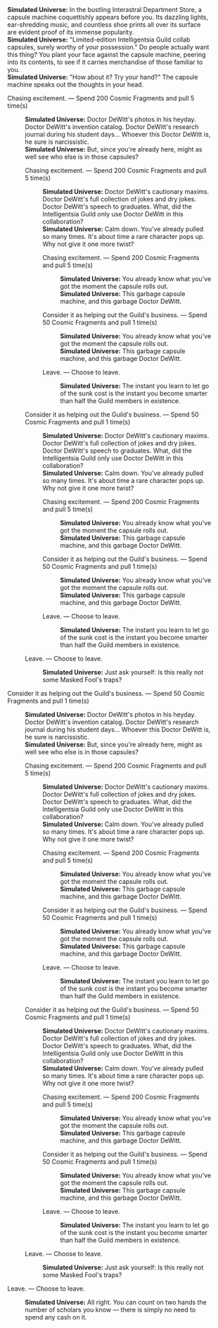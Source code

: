 {{Dialogue Start}}
:'''Simulated Universe:''' In the bustling Interastral Department Store, a capsule machine coquettishly appears before you. Its dazzling lights, ear-shredding music, and countless shoe prints all over its surface are evident proof of its immense popularity.
:'''Simulated Universe:''' "Limited-edition Intelligentsia Guild collab capsules, surely worthy of your possession." Do people actually want this thing? You plant your face against the capsule machine, peering into its contents, to see if it carries merchandise of those familiar to you.
:'''Simulated Universe:''' "How about it? Try your hand?" The capsule machine speaks out the thoughts in your head.
:{{DIcon|Star}} Chasing excitement. &mdash; Spend 200 Cosmic Fragments and pull 5 time(s)
::'''Simulated Universe:''' Doctor DeWitt's photos in his heyday. Doctor DeWitt's invention catalog. Doctor DeWitt's research journal during his student days... Whoever this Doctor DeWitt is, he sure is narcissistic.
::'''Simulated Universe:''' But, since you're already here, might as well see who else is in those capsules?
::{{DIcon|Star}} Chasing excitement. &mdash; Spend 200 Cosmic Fragments and pull 5 time(s)
:::'''Simulated Universe:''' Doctor DeWitt's cautionary maxims. Doctor DeWitt's full collection of jokes and dry jokes. Doctor DeWitt's speech to graduates. What, did the Intelligentsia Guild only use Doctor DeWitt in this collaboration?
:::'''Simulated Universe:''' Calm down. You've already pulled so many times. It's about time a rare character pops up. Why not give it one more twist?
:::{{DIcon|Star}} Chasing excitement. &mdash; Spend 200 Cosmic Fragments and pull 5 time(s)
::::'''Simulated Universe:''' You already know what you've got the moment the capsule rolls out.
::::'''Simulated Universe:''' This garbage capsule machine, and this garbage Doctor DeWitt.
:::{{DIcon|Star}} Consider it as helping out the Guild's business. &mdash; Spend 50 Cosmic Fragments and pull 1 time(s)
::::'''Simulated Universe:''' You already know what you've got the moment the capsule rolls out.
::::'''Simulated Universe:''' This garbage capsule machine, and this garbage Doctor DeWitt.
:::{{DIcon|Star}} Leave. &mdash; Choose to leave.
::::'''Simulated Universe:''' The instant you learn to let go of the sunk cost is the instant you become smarter than half the Guild members in existence.
::{{DIcon|Star}} Consider it as helping out the Guild's business. &mdash; Spend 50 Cosmic Fragments and pull 1 time(s)
:::'''Simulated Universe:''' Doctor DeWitt's cautionary maxims. Doctor DeWitt's full collection of jokes and dry jokes. Doctor DeWitt's speech to graduates. What, did the Intelligentsia Guild only use Doctor DeWitt in this collaboration?
:::'''Simulated Universe:''' Calm down. You've already pulled so many times. It's about time a rare character pops up. Why not give it one more twist?
:::{{DIcon|Star}} Chasing excitement. &mdash; Spend 200 Cosmic Fragments and pull 5 time(s)
::::'''Simulated Universe:''' You already know what you've got the moment the capsule rolls out.
::::'''Simulated Universe:''' This garbage capsule machine, and this garbage Doctor DeWitt.
:::{{DIcon|Star}} Consider it as helping out the Guild's business. &mdash; Spend 50 Cosmic Fragments and pull 1 time(s)
::::'''Simulated Universe:''' You already know what you've got the moment the capsule rolls out.
::::'''Simulated Universe:''' This garbage capsule machine, and this garbage Doctor DeWitt.
:::{{DIcon|Star}} Leave. &mdash; Choose to leave.
::::'''Simulated Universe:''' The instant you learn to let go of the sunk cost is the instant you become smarter than half the Guild members in existence.
::{{DIcon|Star}} Leave. &mdash; Choose to leave.
:::'''Simulated Universe:''' Just ask yourself: Is this really not some Masked Fool's traps?
:{{DIcon|Star}} Consider it as helping out the Guild's business. &mdash; Spend 50 Cosmic Fragments and pull 1 time(s)
::'''Simulated Universe:''' Doctor DeWitt's photos in his heyday. Doctor DeWitt's invention catalog. Doctor DeWitt's research journal during his student days... Whoever this Doctor DeWitt is, he sure is narcissistic.
::'''Simulated Universe:''' But, since you're already here, might as well see who else is in those capsules?
::{{DIcon|Star}} Chasing excitement. &mdash; Spend 200 Cosmic Fragments and pull 5 time(s)
:::'''Simulated Universe:''' Doctor DeWitt's cautionary maxims. Doctor DeWitt's full collection of jokes and dry jokes. Doctor DeWitt's speech to graduates. What, did the Intelligentsia Guild only use Doctor DeWitt in this collaboration?
:::'''Simulated Universe:''' Calm down. You've already pulled so many times. It's about time a rare character pops up. Why not give it one more twist?
:::{{DIcon|Star}} Chasing excitement. &mdash; Spend 200 Cosmic Fragments and pull 5 time(s)
::::'''Simulated Universe:''' You already know what you've got the moment the capsule rolls out.
::::'''Simulated Universe:''' This garbage capsule machine, and this garbage Doctor DeWitt.
:::{{DIcon|Star}} Consider it as helping out the Guild's business. &mdash; Spend 50 Cosmic Fragments and pull 1 time(s)
::::'''Simulated Universe:''' You already know what you've got the moment the capsule rolls out.
::::'''Simulated Universe:''' This garbage capsule machine, and this garbage Doctor DeWitt.
:::{{DIcon|Star}} Leave. &mdash; Choose to leave.
::::'''Simulated Universe:''' The instant you learn to let go of the sunk cost is the instant you become smarter than half the Guild members in existence.
::{{DIcon|Star}} Consider it as helping out the Guild's business. &mdash; Spend 50 Cosmic Fragments and pull 1 time(s)
:::'''Simulated Universe:''' Doctor DeWitt's cautionary maxims. Doctor DeWitt's full collection of jokes and dry jokes. Doctor DeWitt's speech to graduates. What, did the Intelligentsia Guild only use Doctor DeWitt in this collaboration?
:::'''Simulated Universe:''' Calm down. You've already pulled so many times. It's about time a rare character pops up. Why not give it one more twist?
:::{{DIcon|Star}} Chasing excitement. &mdash; Spend 200 Cosmic Fragments and pull 5 time(s)
::::'''Simulated Universe:''' You already know what you've got the moment the capsule rolls out.
::::'''Simulated Universe:''' This garbage capsule machine, and this garbage Doctor DeWitt.
:::{{DIcon|Star}} Consider it as helping out the Guild's business. &mdash; Spend 50 Cosmic Fragments and pull 1 time(s)
::::'''Simulated Universe:''' You already know what you've got the moment the capsule rolls out.
::::'''Simulated Universe:''' This garbage capsule machine, and this garbage Doctor DeWitt.
:::{{DIcon|Star}} Leave. &mdash; Choose to leave.
::::'''Simulated Universe:''' The instant you learn to let go of the sunk cost is the instant you become smarter than half the Guild members in existence.
::{{DIcon|Star}} Leave. &mdash; Choose to leave.
:::'''Simulated Universe:''' Just ask yourself: Is this really not some Masked Fool's traps?
:{{DIcon|Star}} Leave. &mdash; Choose to leave.
::'''Simulated Universe:''' All right. You can count on two hands the number of scholars you know &mdash; there is simply no need to spend any cash on it.
{{Dialogue End}}
